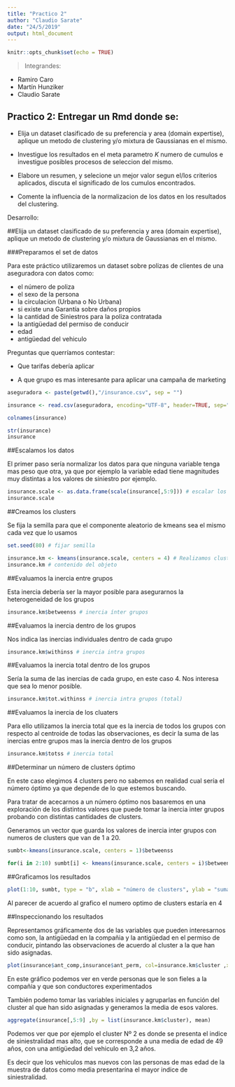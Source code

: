 ---
title: "Practico 2"
author: "Claudio Sarate"
date: "24/5/2019"
output: html_document
---

```{r setup, include=FALSE}
knitr::opts_chunk$set(echo = TRUE)
```


> Integrandes:

* Ramiro Caro
* Martín Hunziker
* Claudio Sarate

## Practico 2: Entregar un Rmd donde se:

- Elija un dataset clasificado de su preferencia y area (domain expertise), aplique un metodo de clustering y/o mixtura de Gaussianas en el mismo.

- Investigue los resultados en el meta parametro $K$ numero de cumulos e investigue posibles procesos de seleccion del mismo.

- Elabore un resumen, y selecione un mejor valor segun el/los criterios aplicados, discuta el significado de los cumulos encontrados. 

- Comente la influencia de la normalizacion de los datos en los resultados del clustering.

Desarrollo:

##Elija un dataset clasificado de su preferencia y area (domain expertise), aplique un metodo de clustering y/o mixtura de Gaussianas en el mismo.

###Preparamos el set de datos

Para este práctico utilizaremos un dataset sobre polizas de clientes de una aseguradora con datos como:

* el número de poliza
* el sexo de la persona
* la circulacion (Urbana o No Urbana)
* si existe una Garantía sobre daños propios
* la cantidad de Siniestros para la poliza contratada
* la antigüedad del permiso de conducir
* edad
* antigüedad del vehiculo

Preguntas que querríamos contestar:

* Que tarifas debería aplicar

* A que grupo es mas interesante para aplicar una campaña de marketing


```{r}
aseguradora <- paste(getwd(),"/insurance.csv", sep = "")

insurance <- read.csv(aseguradora, encoding="UTF-8", header=TRUE, sep=",", na.strings="NA", dec=".", strip.white=TRUE)

colnames(insurance)
```
```{r}
str(insurance)
insurance
```

##Escalamos los datos

El primer paso sería normalizar los datos para que ninguna variable tenga mas peso que otra, ya que por ejemplo la variable edad tiene magnitudes muy distintas a los valores de siniestro por ejemplo.

```{r}
insurance.scale <- as.data.frame(scale(insurance[,5:9])) # escalar los datos
insurance.scale
```

##Creamos los clusters

Se fija la semilla para que el componente aleatorio de kmeans sea el mismo cada vez que lo usamos

```{r}
set.seed(80) # fijar semilla

insurance.km <- kmeans(insurance.scale, centers = 4) # Realizamos clustering
insurance.km # contenido del objeto
```

##Evaluamos la inercia entre grupos

Esta inercia debería ser la mayor posible para asegurarnos la heterogeneidad de los grupos 

```{r}
insurance.km$betweenss # inercia ínter grupos
```
##Evaluamos la inercia dentro de los grupos

Nos indica las inercias individuales dentro de cada grupo 

```{r}
insurance.km$withinss # inercia intra grupos
```

##Evaluamos la inercia total dentro de los grupos

Sería la suma de las inercias de cada grupo, en este caso 4. Nos interesa que sea lo menor posible.

```{r}
insurance.km$tot.withinss # inercia intra grupos (total)
```

##Evaluamos la inercia de los cluaters

Para ello utilizamos la inercia total que es la inercia de todos los grupos con respecto al centroide de todas las observaciones, es decir la suma de las inercias entre grupos mas la inercia dentro de los grupos


```{r}
insurance.km$totss # inercia total
```

##Determinar un número de clusters óptimo

En este caso elegimos 4 clusters pero no sabemos en realidad cual sería el número óptimo ya que depende de lo que estemos buscando. 

Para tratar de acecarnos a un número óptimo nos basaremos en una exploración de los distintos valores que puede tomar la inercia inter grupos probando con distintas cantidades de clusters.

Generamos un vector que guarda los valores de inercia inter grupos con numeros de clusters  que van de 1 a 20.

```{r}
sumbt<-kmeans(insurance.scale, centers = 1)$betweenss

for(i in 2:10) sumbt[i] <- kmeans(insurance.scale, centers = i)$betweenss
```

##Graficamos los resultados

```{r}
plot(1:10, sumbt, type = "b", xlab = "número de clusters", ylab = "suma de cuadrados ínter grupos")
```
Al parecer de acuerdo al grafico el numero optimo de clusters estaría en 4


##Inspeccionando los resultados

Representamos gráficamente dos de las variables que pueden interesarnos como son, la antigüedad en la compañia y la antigüedad en el permiso de conducir, pintando las observaciones de acuerdo al cluster a la que han sido asignadas.

```{r}
plot(insurance$ant_comp,insurance$ant_perm, col=insurance.km$cluster ,xlab = "Fidelidad a la compañía", ylab = "Experiencia" )
```
En este gráfico podemos ver en verde personas que le son fieles a la compañía y que son conductores experimentados

También podemo tomar las variables iniciales y agruparlas en función del cluster al que han sido asignadas y generamos la media de esos valores.


```{r}
aggregate(insurance[,5:9] ,by = list(insurance.km$cluster), mean)
```

Podemos ver que por ejemplo el cluster Nº 2 es donde se presenta el indice de siniestralidad mas alto, que se corresponde a una media de edad de 49 años, con una antigüedad del vehiculo en 3,2 años.

Es decir que los vehiculos mas nuevos con las personas de mas edad de la muestra de datos como media presentarína el mayor indice de siniestralidad.
